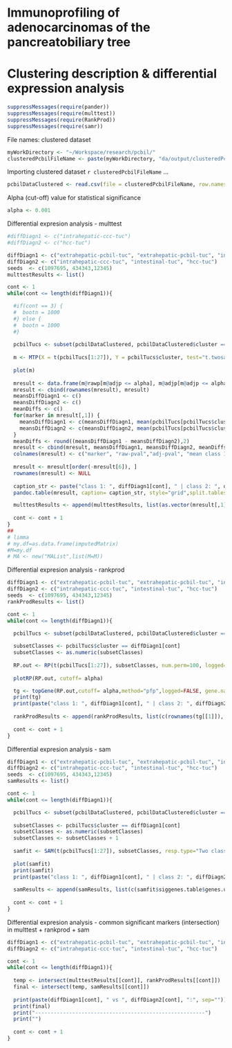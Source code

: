 Immunoprofiling of adenocarcinomas of the pancreatobiliary tree
===============================================================
Clustering description & differential expression analysis
========================================================


```r
suppressMessages(require(pander))
suppressMessages(require(multtest))
suppressMessages(require(RankProd))
suppressMessages(require(samr))
```

File names: clustered dataset
```r
myWorkDirectory <- "~/Workspace/research/pcbil/"
clusteredPcbilFileName <- paste(myWorkDirectory, "da/output/clusteredPcbilD.csv", sep="")
```

Importing clustered dataset `r clusteredPcbilFileName` ...
```r
pcbilDataClustered <- read.csv(file = clusteredPcbilFileName, row.names = 30, colClasses= c(rep("numeric",27), rep("factor",2), "character"), na.strings = "?",quote="\"" )
```

Alpha (cut-off) value for statistical significance
```r
alpha <- 0.001
```

Differential expresion analysis - multtest
```r
#diffDiagn1 <- c("intrahepatic-ccc-tuc")
#diffDiagn2 <- c("hcc-tuc")

diffDiagn1 <- c("extrahepatic-pcbil-tuc", "extrahepatic-pcbil-tuc", "intrahepatic-ccc-tuc")
diffDiagn2 <- c("intrahepatic-ccc-tuc", "intestinal-tuc", "hcc-tuc")
seeds  <- c(1097695, 434343,12345)
multtestResults <- list()

cont <- 1
while(cont <= length(diffDiagn1)){

  #if(cont == 3) {
  #  bootn = 1000
  #} else {
  #  bootn = 1000
  #}
  
  pcbilTucs <- subset(pcbilDataClustered, pcbilDataClustered$cluster == diffDiagn1[cont] | pcbilDataClustered$cluster == diffDiagn2[cont])
  
  m <- MTP(X = t(pcbilTucs[1:27]), Y = pcbilTucs$cluster, test="t.twosamp.unequalvar", robust=TRUE, seed = seeds[cont]) # , B = bootn
  
  plot(m)
  
  mresult <- data.frame(m@rawp[m@adjp <= alpha], m@adjp[m@adjp <= alpha])
  mresult <- cbind(rownames(mresult), mresult)
  meansDiffDiagn1 <- c()
  meansDiffDiagn2 <- c()
  meanDiffs <- c()
  for(marker in mresult[,1]) {
    meansDiffDiagn1 <- c(meansDiffDiagn1, mean(pcbilTucs[pcbilTucs$cluster==diffDiagn1[cont], marker]))
    meansDiffDiagn2 <- c(meansDiffDiagn2, mean(pcbilTucs[pcbilTucs$cluster==diffDiagn2[cont], marker]))
  }
  meanDiffs <- round((meansDiffDiagn1 - meansDiffDiagn2),2)
  mresult <- cbind(mresult, meansDiffDiagn1, meansDiffDiagn2, meanDiffs)
  colnames(mresult) <- c("marker", "raw-pval","adj-pval", "mean class 1", "mean class 2", "mean diffs")
  
  mresult <- mresult[order(-mresult[6]), ]
  rownames(mresult) <- NULL
  
  caption_str <- paste("class 1: ", diffDiagn1[cont], " | class 2: ", diffDiagn2[cont], sep="")
  pandoc.table(mresult, caption= caption_str, style="grid",split.tables=100, justify="right")

  multtestResults <- append(multtestResults, list(as.vector(mresult[,1])))
  
  cont <- cont + 1
}
##
# limma 
# my.df=as.data.frame(imputedMatrix)
#M=my.df
# MA <- new("MAList",list(M=M))

```

Differential expresion analysis - rankprod
```r
diffDiagn1 <- c("extrahepatic-pcbil-tuc", "extrahepatic-pcbil-tuc", "intrahepatic-ccc-tuc")
diffDiagn2 <- c("intrahepatic-ccc-tuc", "intestinal-tuc", "hcc-tuc")
seeds  <- c(1097695, 434343,12345)
rankProdResults <- list()

cont <- 1
while(cont <= length(diffDiagn1)){

  pcbilTucs <- subset(pcbilDataClustered, pcbilDataClustered$cluster == diffDiagn1[cont] | pcbilDataClustered$cluster == diffDiagn2[cont])
    
  subsetClasses <- pcbilTucs$cluster == diffDiagn1[cont]  
  subsetClasses <- as.numeric(subsetClasses)
  
  RP.out <- RP(t(pcbilTucs[1:27]), subsetClasses, num.perm=100, logged=FALSE, plot=FALSE, rand=seeds[cont])
  
  plotRP(RP.out, cutoff= alpha)

  tg <- topGene(RP.out,cutoff= alpha,method="pfp",logged=FALSE, gene.names=colnames(pcbilTucs)[1:27])
  print(tg)
  print(paste("class 1: ", diffDiagn1[cont], " | class 2: ", diffDiagn2[cont], sep=""))
  
  rankProdResults <- append(rankProdResults, list(c(rownames(tg[[1]]), rownames(tg[[2]]))))
  
  cont <- cont + 1
}
```


Differential expresion analysis - sam
```r
diffDiagn1 <- c("extrahepatic-pcbil-tuc", "extrahepatic-pcbil-tuc", "intrahepatic-ccc-tuc")
diffDiagn2 <- c("intrahepatic-ccc-tuc", "intestinal-tuc", "hcc-tuc")
seeds  <- c(1097695, 434343,12345)
samResults <- list()

cont <- 1
while(cont <= length(diffDiagn1)){

  pcbilTucs <- subset(pcbilDataClustered, pcbilDataClustered$cluster == diffDiagn1[cont] | pcbilDataClustered$cluster == diffDiagn2[cont])
    
  subsetClasses <- pcbilTucs$cluster == diffDiagn1[cont]  
  subsetClasses <- as.numeric(subsetClasses)
  subsetClasses <- subsetClasses + 1
  
  samfit <- SAM(t(pcbilTucs[1:27]), subsetClasses, resp.type="Two class unpaired", testStatistic = "wilcoxon", regression.method= "ranks" ,nperms = 1000, genenames = colnames(pcbilTucs)[1:27], fdr.output= alpha)
  
  plot(samfit)
  print(samfit)  
  print(paste("class 1: ", diffDiagn1[cont], " | class 2: ", diffDiagn2[cont], sep=""))
  
  samResults <- append(samResults, list(c(samfit$siggenes.table$genes.up[,1], samfit$siggenes.table$genes.lo[,1])) )
  
  cont <- cont + 1
}
```

Differential expresion analysis - common significant markers (intersection) in multtest + rankprod + sam 
```r
diffDiagn1 <- c("extrahepatic-pcbil-tuc", "extrahepatic-pcbil-tuc", "intrahepatic-ccc-tuc")
diffDiagn2 <- c("intrahepatic-ccc-tuc", "intestinal-tuc", "hcc-tuc")

cont <- 1
while(cont <= length(diffDiagn1)){
  
  temp <- intersect(multtestResults[[cont]], rankProdResults[[cont]])
  final <- intersect(temp, samResults[[cont]])
  
  print(paste(diffDiagn1[cont], " vs ", diffDiagn2[cont], ":", sep=""))
  print(final)
  print("-------------------------------------------------------")
  print("")
    
  cont <- cont + 1
}
```